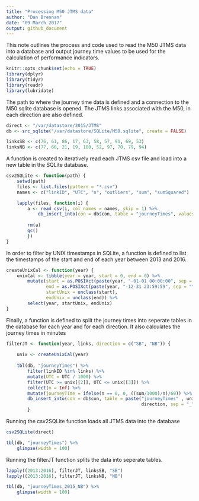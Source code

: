 ```yaml
---
title: "Processing M50 JTMS data"
author: "Dan Brennan"
date: "09 March 2017"
output: github_document
---
```


This note outlines the process and code used to read the M50 JTMS data into a database and output journey time values to be used for the calculation of performance indicators. 

```r
knitr::opts_chunk$set(echo = TRUE)
library(dplyr)
library(tidyr)
library(readr)
library(lubridate)
```

The path to where the journey time data is defined and a connection to the M50 sqlite database is opened. The JTMS links associated with the M50, in each direction are also defined.

```r
direct <- "/var/datastore/2015/JTMS"
db <- src_sqlite("/var/datastore/SQLite/M50.sqlite", create = FALSE)

linksSB <- c(76, 61, 86, 17, 63, 58, 57, 91, 69, 53)
linksNB <- c(77, 66, 21, 19, 100, 52, 97, 70, 79, 94)
```

A function is created to iteratively read each JTMS csv file and load into a new table in the SQLite database.

```r
csv2SQLite <- function(path) {
    setwd(path)
    files <- list.files(pattern = "*.csv")
    names <- c("linkID", "UTC", "n", "outliers", "sum", "sumSquared")

    lapply(files, function(i) {
        a <- read_csv(i, col_names = names, skip = 1) %>%
            db_insert_into(con = db$con, table = "journeyTimes", values = .)
        
        rm(a)
        gc()
        })
}
```

In order to filter by UNIX timestamps in SQLite, a function is defined to list the timestamps of the start and end of each year between 2013 and 2016.

```r
createUnixCal <- function(year) {
    unixCal <- tibble(year = year, start = 0, end = 0) %>%
        mutate(start = as.POSIXct(paste(year, "-01-01 00:00:00", sep = "")),
               end = as.POSIXct(paste(year, "-12-31 23:59:59", sep = "")),
               startUnix = unclass(start),
               endUnix = unclass(end)) %>% 
        select(year, startUnix, endUnix)
}
```

Finally, a function is defined to split the journey times into seperate tables in the database for each year and for each direction. It also calculates the journey times in minutes

```r
filterJT <- function(year, links, direction = c("SB", "NB")) {
    
    unix <- createUnixCal(year)
    
    tbl(db, "journeyTimes") %>%
        filter(linkID %in% links) %>% 
        mutate(UTC = UTC / 1000) %>% 
        filter(UTC >= unix[[2]], UTC <= unix[[3]]) %>%
        collect(n = Inf) %>% 
        mutate(journeyTime = ifelse(n == 0, 0, ((sum/1000)/n)/60)) %>% 
        db_insert_into(con = db$con, table = paste("journeyTimes" , unix[[1]], 
                                                   direction, sep = "_"), values = .)
        }
```

Running the csv2SQLite function loads all JTMS data into the database

```r
csv2SQLite(direct)
```

```r
tbl(db, "journeyTimes") %>% 
    glimpse(width = 100)
```

Running the filterJT function splits the data into seperate tables.

```r
lapply((2013:2016), filterJT, linksSB, "SB")
lapply((2013:2016), filterJT, linksNB, "NB")
```

```r
tbl(db, "journeyTimes_2015_NB") %>% 
    glimpse(width = 100)
```

